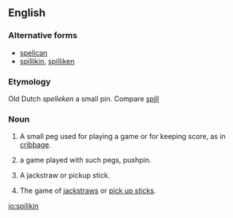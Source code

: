 ==English==

===Alternative forms===
* [[spelican]]
* [[spillikin]], [[spilliken]]

===Etymology===
Old Dutch ''spelleken'' a small pin. Compare [[spill]]

===Noun===
{{en-noun}}

# {{context|cribbage}} A small peg used for playing a game or for keeping score, as in [[cribbage]].
# {{in the plural}} a game played with such pegs, pushpin.
# A jackstraw or pickup stick.
# {{in the plural}} The game of [[jackstraw]]s or [[pick up sticks]].

[[io:spilikin]]
